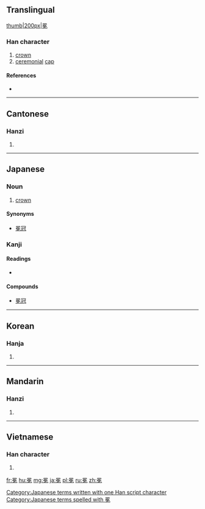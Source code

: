 ==Translingual==
[[file:Benkan.jpg|thumb|200px|冕]]
===Han character===
{{Han char|rn=13|rad=冂|as=09|sn=11|four=60416|canj=ANAU,XANAU|ids=⿱冃|⺜]][[免]]}}

# [[crown]]
# [[ceremonial]] [[cap]]

====References====
* {{Han ref|kx=0129.300|dkj=01545|hdz=21514.060|uh=5195|ud=20885|bh=B0C3|bd=45251}}

----

==Cantonese==

===Hanzi===
{{yue-hanzi|jyut=|y=min5}}

# {{defn|lang=yue|sort=冂09}}

----

==Japanese==

===Noun===
{{ja-noun|k|hira=べん|rom=ben|hidx=へん'}}

# [[crown]]

====Synonyms====
* [[冕冠]]

===Kanji===
{{ja-kanji|grade=|rs=冂09}}

====Readings====
* {{ja-readings|on=[[べん]] ([[ben]]), [[めん]] ([[men]])|kun=[[かんむり]] ([[kammuri]])}}

====Compounds====
* [[冕冠]]

[[Category:Japanese terms written with one Han script character]]
[[Category:Japanese terms spelled with 冕]]
----

==Korean==

===Hanja===
{{ko-hanja|hangeul=면|rv=myeon|mr=myŏn}}

# {{defn|lang=ko|sort=冂09}}

----

==Mandarin==

===Hanzi===
{{cmn-hanzi|pin=[[miǎn]] ([[mian3]])|wg=mien<sup>3</sup>}}

# {{defn|lang=cmn|sort=冂09}}

----

==Vietnamese==

===Han character===
{{vi-hantu|[[miện]], [[mịn]]|rs=冂09}}

# {{defn|lang=vi|sort=冂09}}

[[fr:冕]]
[[hu:冕]]
[[mg:冕]]
[[ja:冕]]
[[pl:冕]]
[[ru:冕]]
[[zh:冕]]